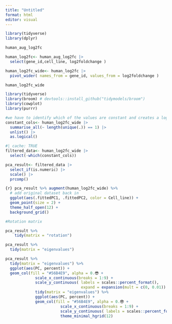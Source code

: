 ```yaml
---
title: "Untitled"
format: html
editor: visual
---
```


```r
library(tidyverse) 
library(dplyr)
```

```r
human_aug_log2fc
```

```r
human_log2fc<- human_aug_log2fc |> 
  select(gene_id,cell_line, log2foldchange )
```

```r
human_log2fc_wide<- human_log2fc |> 
  pivot_wider( names_from = gene_id, values_from = log2foldchange ) 

human_log2fc_wide
```

```r
library(tidyverse) 
library(broom) # devtools::install_github("tidymodels/broom") 
library(cowplot) 
library(purrr)
```

```r
#we have to identify which of the values are constant and creates a logical vector indicating which columns are constant 
constant_cols<- human_log2fc_wide |> 
  summarise_all(~ length(unique(.)) == 1) |>
  unlist() |> 
  as.logical()
```

```r
#| cache: TRUE 
filtered_data<- human_log2fc_wide |> 
  select(-which(constant_cols))

pca_result<- filtered_data |> 
  select_if(is.numeric) |>
  scale() |> 
  prcomp()
```

```r
{r} pca_result %>% augment(human_log2fc_wide) %>%
  # add original dataset back in 
  ggplot(aes(.fittedPC1, .fittedPC2, color = Cell_line)) +
  geom_point(size = 2) + 
  theme_half_open(12) + 
  background_grid()
```

```r
#Rotation matrix

pca_result %>% 
    tidy(matrix = "rotation")
```

```r
pca_result %>% 
  tidy(matrix = "eigenvalues")
```

```r
pca_result %>% 
  tidy(matrix = "eigenvalues") %>%  
  ggplot(aes(PC, percent)) + 
  geom_col(fill = "#56B4E9", alpha = 0.😎 + 
             scale_x_continuous(breaks = 1:9) +
             scale_y_continuous( labels = scales::percent_format(), 
                                 expand = expansion(mult = c(0, 0.01)) ) + theme_minimal_hgrid(12) %>%
             tidy(matrix = "eigenvalues") %>% 
             ggplot(aes(PC, percent)) + 
             geom_col(fill = "#56B4E9", alpha = 0.😎 +
                        scale_x_continuous(breaks = 1:9) +
                        scale_y_continuous( labels = scales::percent_format(), expand = expansion(mult = c(0, 0.01)) ) + 
                        theme_minimal_hgrid(12)
```
